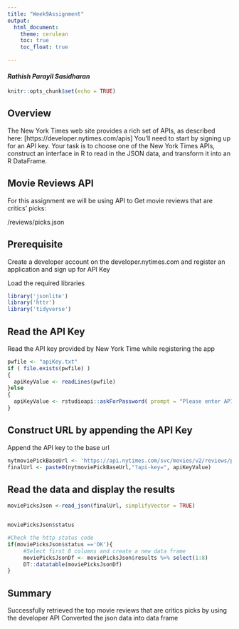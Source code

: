 ```yaml
---
title: "Week9Assignment"
output: 
  html_document:
    theme: cerulean
    toc: true
    toc_float: true

---
```

#### ***Rathish Parayil Sasidharan***

```r
knitr::opts_chunk$set(echo = TRUE)
```

## Overview

The New York Times web site provides a rich set of APIs, as described here:  [https://developer.nytimes.com/apis] You’ll need to start by signing up for an API key. Your task is to choose one of the New York Times APIs, construct an interface in R to read in the JSON data, and transform it into an R DataFrame. 


## Movie Reviews API

For this assignment we will be using API to Get movie reviews that are critics' picks:

/reviews/picks.json



## Prerequisite
Create a developer account on the developer.nytimes.com and register an application and sign up for API Key 

Load the required libraries
```r
library('jsonlite')
library('httr')
library('tidyverse')
```


## Read the API Key

Read the API key provided by New York Time while registering the app
```r
pwfile <- "apiKey.txt"
if ( file.exists(pwfile) )
{
  apiKeyValue <- readLines(pwfile)
}else 
{
  apiKeyValue <- rstudioapi::askForPassword( prompt = "Please enter API key:" ) 
}

```


## Construct URL by appending the API Key 
Append the API key to the base url

```r
nytmoviePickBaseUrl <- 'https://api.nytimes.com/svc/movies/v2/reviews/picks.json'
finalUrl <- paste0(nytmoviePickBaseUrl,"?api-key=", apiKeyValue)

```

## Read the data and display the results
```r
moviePicksJson <-read_json(finalUrl, simplifyVector = TRUE)


moviePicksJson$status

#Check the http status code
if(moviePicksJson$status =='OK'){
     #Select first 8 columns and create a new data frame
     moviePicksJsonDf <- moviePicksJson$results %>% select(1:8)
     DT::datatable(moviePicksJsonDf)
}
```

## Summary
Successfully retrieved the top movie reviews that are critics picks by using the developer API
Converted the json data into data frame
